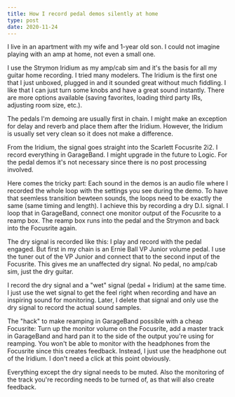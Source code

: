 ```yaml
---
title: How I record pedal demos silently at home
type: post
date: 2020-11-24
---
```


I live in an apartment with my wife and 1-year old son. I could not imagine playing with an amp at home, not even a small one.

I use the Strymon Iridium as my amp/cab sim and it's the basis for all my guitar home recording. I tried many modelers. The Iridium is the first one that I just unboxed, plugged in and it sounded great without much fiddling.
I like that I can just turn some knobs and have a great sound instantly. There are more options available (saving favorites, loading third party IRs, adjusting room size, etc.).

The pedals I'm demoing are usually first in chain. I might make an exception for delay and reverb and place them after the Iridium. However, the Iridium is usually set very clean so it does not make a difference.

From the Iridium, the signal goes straight into the Scarlett Focusrite 2i2. I record everything in GarageBand. I might upgrade in the future to Logic. For the pedal demos it's not necessary since there is no post processing involved.

Here comes the tricky part: Each sound in the demos is an audio file where I recorded the whole loop with the settings you see during the demo. To have that seemless transition bewteen sounds, the loops need to be exactly the same (same timing and length). I achieve this by recording a dry D.I. signal. I loop that in GarageBand, connect one monitor output of the Focusrite to a reamp box. The reamp box runs into the pedal and the Strymon and back into the Focusrite again.

The dry signal is recorded like this: I play and record with the pedal engaged. But first in my chain is an Ernie Ball VP Junior volume pedal. I use the tuner out of the VP Junior and connect that to the second input of the Focusrite. This gives me an unaffected dry signal. No pedal, no amp/cab sim, just the dry guitar.

I record the dry signal and a "wet" signal (pedal + Iridium) at the same time. I just use the wet signal to get the feel right when recording and have an inspiring sound for monitoring. Later, I delete that signal and only use the dry signal to record the actual sound samples.

The "hack" to make reamping in GarageBand possible with a cheap Focusrite: Turn up the monitor volume on the Focusrite, add a master track in GarageBand and hard pan it to the side of the output you're using for reamping. You won't be able to monitor with the headphones from the Focusrite since this creates feedback. Instead, I just use the headphone out of the Iridium. I don't need a click at this point obviously.

Everything except the dry signal needs to be muted. Also the monitoring of the track you're recording needs to be turned of, as that will also create feedback.

